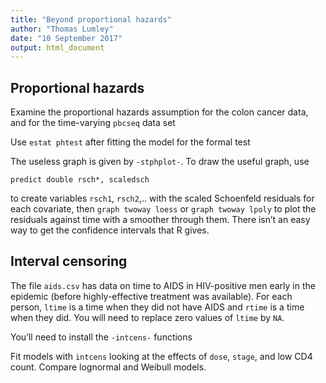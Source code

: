 ```yaml
---
title: "Beyond proportional hazards"
author: "Thomas Lumley"
date: "10 September 2017"
output: html_document
---
```


## Proportional hazards

Examine the proportional hazards assumption for the colon cancer data, and for the time-varying `pbcseq` data set

Use `estat phtest` after fitting the model for the formal test

The useless graph is given by `-stphplot-`.  To draw the useful graph, use 

```
predict double rsch*, scaledsch
```

to create variables `rsch1`, `rsch2`,.. with the scaled Schoenfeld residuals for each covariate, then `graph twoway loess` or `graph twoway lpoly` to plot the residuals against time with a smoother through them. There isn't an easy way to get the confidence intervals that R gives.



## Interval censoring

The file `aids.csv` has data on time to AIDS in HIV-positive men early in the epidemic (before highly-effective treatment was available).  For each person, `ltime` is a time when they did not have AIDS and `rtime` is a time when they did.  You will need to replace zero values of `ltime` by `NA`.

You'll need to install the `-intcens-` functions

Fit models with `intcens` looking at the effects of `dose`, `stage`, and low CD4 count. Compare lognormal and Weibull models. 